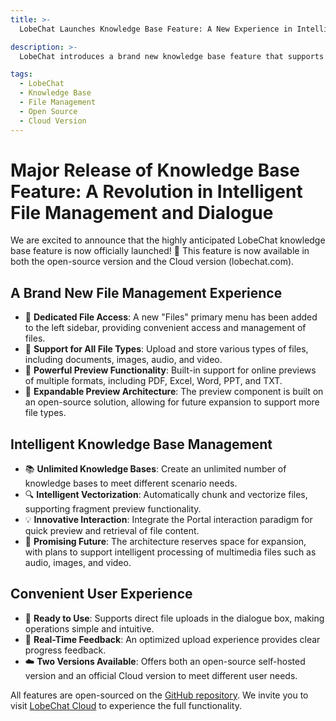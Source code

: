 ```yaml
---
title: >-
  LobeChat Launches Knowledge Base Feature: A New Experience in Intelligent File Management and Dialogue

description: >-
  LobeChat introduces a brand new knowledge base feature that supports all types of file management, intelligent vectorization, and file dialogue, making knowledge management and information retrieval easier and smarter.

tags:
  - LobeChat
  - Knowledge Base
  - File Management
  - Open Source
  - Cloud Version
---
```


# Major Release of Knowledge Base Feature: A Revolution in Intelligent File Management and Dialogue

We are excited to announce that the highly anticipated LobeChat knowledge base feature is now officially launched! 🎉 This feature is now available in both the open-source version and the Cloud version (lobechat.com).

## A Brand New File Management Experience

- 📁 **Dedicated File Access**: A new "Files" primary menu has been added to the left sidebar, providing convenient access and management of files.
- 📄 **Support for All File Types**: Upload and store various types of files, including documents, images, audio, and video.
- 👀 **Powerful Preview Functionality**: Built-in support for online previews of multiple formats, including PDF, Excel, Word, PPT, and TXT.
- 🔄 **Expandable Preview Architecture**: The preview component is built on an open-source solution, allowing for future expansion to support more file types.

## Intelligent Knowledge Base Management

- 📚 **Unlimited Knowledge Bases**: Create an unlimited number of knowledge bases to meet different scenario needs.
- 🔍 **Intelligent Vectorization**: Automatically chunk and vectorize files, supporting fragment preview functionality.
- 💡 **Innovative Interaction**: Integrate the Portal interaction paradigm for quick preview and retrieval of file content.
- 🔮 **Promising Future**: The architecture reserves space for expansion, with plans to support intelligent processing of multimedia files such as audio, images, and video.

## Convenient User Experience

- 💪 **Ready to Use**: Supports direct file uploads in the dialogue box, making operations simple and intuitive.
- 🎯 **Real-Time Feedback**: An optimized upload experience provides clear progress feedback.
- ☁️ **Two Versions Available**: Offers both an open-source self-hosted version and an official Cloud version to meet different user needs.

All features are open-sourced on the [GitHub repository](https://github.com/lobehub/lobe-chat). We invite you to visit [LobeChat Cloud](http://lobechat.com) to experience the full functionality.
